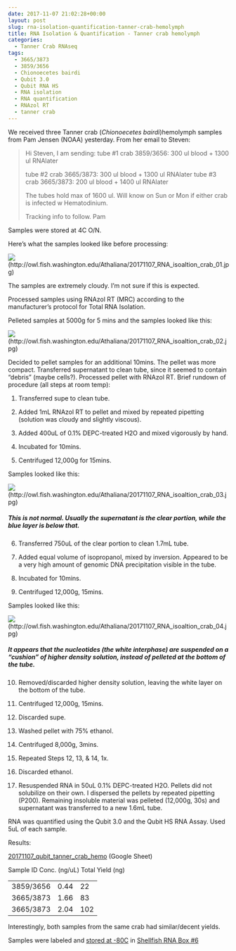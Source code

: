 ```yaml
---
date: 2017-11-07 21:02:28+00:00
layout: post
slug: rna-isolation-quantification-tanner-crab-hemolymph
title: RNA Isolation & Quantification - Tanner crab hemolymph
categories:
  - Tanner Crab RNAseq
tags:
  - 3665/3873
  - 3859/3656
  - Chionoecetes bairdi
  - Qubit 3.0
  - Qubit RNA HS
  - RNA isolation
  - RNA quantification
  - RNAzol RT
  - tanner crab
---
```


We received three Tanner crab (_Chionoecetes bairdi_)hemolymph samples from Pam Jensen (NOAA) yesterday. From her email to Steven:



<blockquote>
  Hi Steven,
  I am sending:
  tube #1 crab 3859/3656: 300 ul blood + 1300 ul RNAlater​
  
  tube #2 crab 3665/3873: 300 ul blood + 1300 ul RNAlater
  ​tube #3 crab 3665/3873: 200 ul blood + 1400 ul RNAlater​
  
  The tubes hold max of 1600 ul. Will know on Sun or Mon if either crab is infected w Hematodinium.
  
  Tracking info to follow.
  Pam
</blockquote>



Samples were stored at 4C O/N.

Here's what the samples looked like before processing:

![](https://owl.fish.washington.edu/Athaliana/20171107_RNA_isoaltion_crab_01.jpg)(http://owl.fish.washington.edu/Athaliana/20171107_RNA_isoaltion_crab_01.jpg)

The samples are extremely cloudy. I'm not sure if this is expected.

Processed samples using RNAzol RT (MRC) according to the manufacturer's protocol for Total RNA Isolation.

Pelleted samples at 5000g for 5 mins and the samples looked like this:

![](https://owl.fish.washington.edu/Athaliana/20171107_RNA_isoaltion_crab_02.jpg)(http://owl.fish.washington.edu/Athaliana/20171107_RNA_isoaltion_crab_02.jpg)

Decided to pellet samples for an additional 10mins. The pellet was more compact. Transferred supernatant to clean tube, since it seemed to contain "debris" (maybe cells?). Processed pellet with RNAzol RT. Brief rundown of procedure (all steps at room temp):





  1. Transferred supe to clean tube.


  2. Added 1mL RNAzol RT to pellet and mixed by repeated pipetting (solution was cloudy and slightly viscous).


  3. Added 400uL of 0.1% DEPC-treated H2O and mixed vigorously by hand.


  4. Incubated for 10mins.


  5. Centrifuged 12,000g for 15mins.

Samples looked like this:

![](https://owl.fish.washington.edu/Athaliana/20171107_RNA_isoaltion_crab_03.jpg)(http://owl.fish.washington.edu/Athaliana/20171107_RNA_isoaltion_crab_03.jpg)



##### This is not normal. Usually the supernatant is the clear portion, while the blue layer is below that.



  6. Transferred 750uL of the clear portion to clean 1.7mL tube.



  7. Added equal volume of isopropanol, mixed by inversion. Appeared to be a very high amount of genomic DNA precipitation visible in the tube.


  8. Incubated for 10mins.


  9. Centrifuged 12,000g, 15mins.

Samples looked like this:

![](https://owl.fish.washington.edu/Athaliana/20171107_RNA_isoaltion_crab_04.jpg)(http://owl.fish.washington.edu/Athaliana/20171107_RNA_isoaltion_crab_04.jpg)



##### It appears that the nucleotides (the white interphase) are suspended on a "cushion" of higher density solution, instead of pelleted at the bottom of the tube.



  10. Removed/discarded higher density solution, leaving the white layer on the bottom of the tube.



  11. Centrifuged 12,000g, 15mins.


  12. Discarded supe.


  13. Washed pellet with 75% ethanol.


  14. Centrifuged 8,000g, 3mins.


  15. Repeated Steps 12, 13, & 14, 1x.


  16. Discarded ethanol.


  17. Resuspended RNA in 50uL 0.1% DEPC-treated H2O. Pellets did not solubilize on their own. I dispersed the pellets by repeated pipetting (P200). Remaining insoluble material was pelleted (12,000g, 30s) and supernatant was transferred to a new 1.6mL tube.





RNA was quantified using the Qubit 3.0 and the Qubit HS RNA Assay. Used 5uL of each sample.

Results:

[20171107_qubit_tanner_crab_hemo](https://docs.google.com/spreadsheets/d/17J011Qt7SQknVTkeoqVts349n-LNvFVPeeyuNNByLuE/edit?usp=sharing) (Google Sheet)

<table >

<tr >
  Sample ID
  Conc. (ng/uL)
  Total Yield (ng)
</tr>

<tbody >
<tr >
  
<td >3859/3656
</td>
  
<td >0.44
</td>
  
<td >22
</td>
</tr>
<tr >
  
<td >3665/3873
</td>
  
<td >1.66
</td>
  
<td >83
</td>
</tr>
<tr >
  
<td >3665/3873
</td>
  
<td >2.04
</td>
  
<td >102
</td>
</tr>
</tbody>
</table>

Interestingly, both samples from the same crab had similar/decent yields.

Samples were labeled and [stored at -80C](https://docs.google.com/spreadsheets/d/1Qsvz3QTURlPF_hX05BQxjom3484WuMfqQ1ILl9LEljU/edit?usp=sharing) in [Shellfish RNA Box #6](https://docs.google.com/spreadsheets/d/1ax6C-muxUTXxFEtfWdswBvueLhmxZzmwZcO2ur-0q-Q/edit?usp=sharing)
